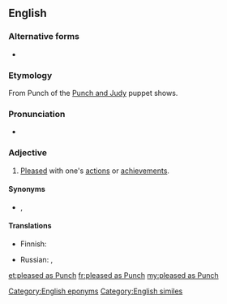 {{also|pleased as punch}}
==English==
{{was wotd|2010|May|15}}

===Alternative forms===
* {{l|en|pleased as punch}}

===Etymology===
From Punch of the [[w:Punch and Judy|Punch and Judy]] puppet shows.

===Pronunciation===
* {{audio|en-us-pleased as Punch.ogg|Audio (US)|lang=en}}

===Adjective===
{{en-adj|-}}

# {{lb|en|colloquial|simile}} [[pleased|Pleased]] with one's [[action]]s or [[achievement]]s.

====Synonyms====
* {{sense|pleased with one's actions}} {{l|en|complacent}}, {{l|en|smug}}

====Translations====
{{trans-top|idiom: pleased with one's achievements}}
* Finnish: {{t|fi|iloinen kuin peipponen}}
{{trans-mid}}
* Russian: {{qualifier|somewhat}} {{t|ru|сияет как начищенный пята́к}}, {{t|ru|рад-радёшенек}}
{{trans-bottom}}

[[Category:English eponyms]]
[[Category:English similes]]

[[et:pleased as Punch]]
[[fr:pleased as Punch]]
[[my:pleased as Punch]]